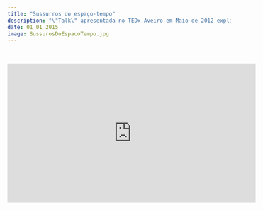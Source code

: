 ```yaml
---
title: "Sussurros do espaço-tempo"
description: "\"Talk\" apresentada no TEDx Aveiro em Maio de 2012 explicando o que são ondas gravitacionais."
date: 01 01 2015
image: SussurosDoEspacoTempo.jpg
---
```


</br>

<iframe width="560" height="315" src="https://www.youtube.com/embed/verr4bTaB2s" title="YouTube video player" frameborder="0" allow="accelerometer; autoplay; clipboard-write; encrypted-media; gyroscope; picture-in-picture; web-share" allowfullscreen></iframe>

